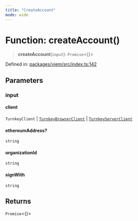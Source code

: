 ```yaml
---
title: "CreateAccount"
mode: wide
---
```

  
# Function: createAccount()

> **createAccount**(`input`): `Promise`\<\{\}\>

Defined in: [packages/viem/src/index.ts:142](https://github.com/tkhq/sdk/blob/94193410cf3571aa019a0b9408107eeb43e39e16/packages/viem/src/index.ts#L142)

## Parameters

### input

#### client

`TurnkeyClient` \| [`TurnkeyBrowserClient`](../../../sdk-browser/index/TurnkeyBrowserClient/readme) \| [`TurnkeyServerClient`](../../../sdk-server/index/TurnkeyServerClient/readme)

#### ethereumAddress?

`string`

#### organizationId

`string`

#### signWith

`string`

## Returns

`Promise`\<\{\}\>
